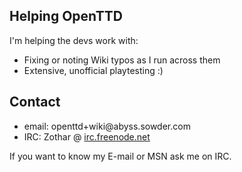 ==Helping OpenTTD==

I'm helping the devs work with:
* Fixing or noting Wiki typos as I run across them
* Extensive, unofficial playtesting :)


==Contact==

* email: openttd+wiki@abyss.sowder.com
* IRC: Zothar @ [irc://irc.freenode.net irc.freenode.net]

If you want to know my E-mail or MSN ask me on IRC.